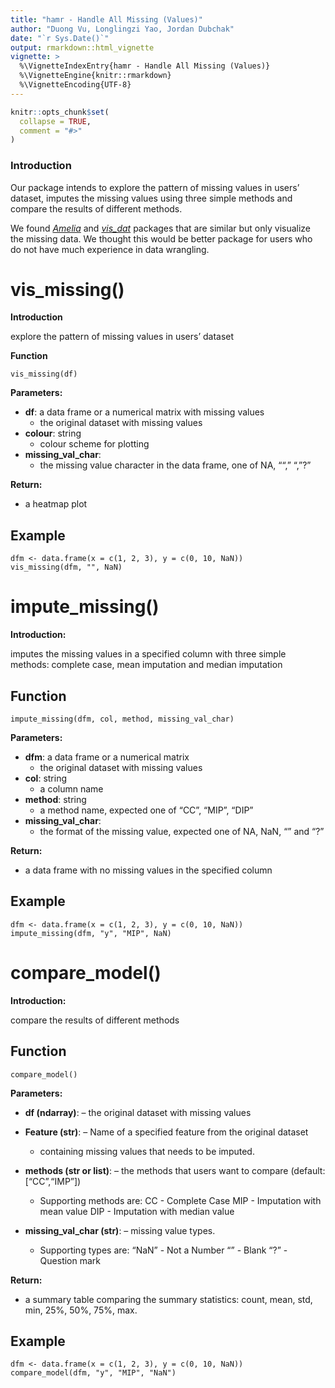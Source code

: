 ```yaml
---
title: "hamr - Handle All Missing (Values)"
author: "Duong Vu, Longlingzi Yao, Jordan Dubchak"
date: "`r Sys.Date()`"
output: rmarkdown::html_vignette
vignette: >
  %\VignetteIndexEntry{hamr - Handle All Missing (Values)}
  %\VignetteEngine{knitr::rmarkdown}
  %\VignetteEncoding{UTF-8}
---
```


```r
knitr::opts_chunk$set(
  collapse = TRUE,
  comment = "#>"
)
```

### Introduction

Our package intends to explore the pattern of missing values in users' dataset, imputes the missing values using three simple methods and compare the results of different methods. 

We found *[Amelia](https://cran.r-project.org/web/packages/Amelia/Amelia.pdf)* and *[vis_dat](https://cran.r-project.org/web/packages/visdat/visdat.pdf)* packages that are similar but only visualize the missing data. We thought this would be better package for users who do not have much experience in data wrangling.

# **vis_missing()** 

**Introduction**

explore the pattern of missing values in users' dataset

**Function**

```
vis_missing(df)
```

**Parameters:**

* **df**: a data frame or a numerical matrix with missing values
  * the original dataset with missing values
* **colour**: string 
  * colour scheme for plotting
* **missing_val_char**:
  * the missing value character in the data frame, one of NA, "", " ", "?"

**Return:**

* a heatmap plot

## Example

```
dfm <- data.frame(x = c(1, 2, 3), y = c(0, 10, NaN))
vis_missing(dfm, "", NaN)
```

# **impute_missing()** 

**Introduction:**

imputes the missing values in a specified column with three simple methods: complete case, mean imputation and median imputation

## Function

```
impute_missing(dfm, col, method, missing_val_char)
```

**Parameters:**

* **dfm**: a data frame or a numerical matrix
  * the original dataset with missing values

* **col**: string 
  * a column name

* **method**: string
  * a method name, expected one of "CC", "MIP", "DIP"
  
* **missing_val_char**:
  * the format of the missing value, expected one of NA, NaN, "" and "?"

**Return:**

* a data frame with no missing values in the specified column

## Example

```
dfm <- data.frame(x = c(1, 2, 3), y = c(0, 10, NaN))
impute_missing(dfm, "y", "MIP", NaN)
```

# **compare_model()** 

**Introduction:**

compare the results of different methods

## Function

```
compare_model()
```

**Parameters:**

* **df (ndarray)**: -- the original dataset with missing values

* **Feature (str)**: -- Name of a specified feature from the original dataset 
  * containing missing values that needs to be imputed.
            
* **methods (str or list)**: -- the methods that users want to compare (default: ["CC","IMP"])
  * Supporting methods are: 
        CC 	- Complete Case
        MIP - Imputation with mean value
        DIP - Imputation with median value
* **missing_val_char (str)**: -- missing value types. 
  * Supporting types are:
        "NaN" - Not a Number
        "" - Blank
        "?" - Question mark

**Return:**

* a summary table comparing the summary statistics: count, mean, std, min, 25%, 50%, 75%, max.

## Example

```
dfm <- data.frame(x = c(1, 2, 3), y = c(0, 10, NaN))
compare_model(dfm, "y", "MIP", "NaN")
```

